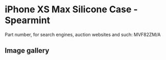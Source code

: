
# iPhone XS Max Silicone Case - Spearmint

Part number, for search engines, auction websites and such: MVF82ZM/A

## Image gallery

<div style={{ width: '100%', maxWidth: '768px' }}>
<GalleryComponent
    images={[
      {
        original: "/everysource/MVF82.webp",
        thumbnail: "/everypreview/MVF82.webp",
      },
      {
        original: "/everysource/MVF82_AV1_GOLD.webp",
        thumbnail: "/everypreview/MVF82_AV1_GOLD.webp",
      },
      {
        original: "/everysource/MVF82_AV1_SILVER.webp",
        thumbnail: "/everypreview/MVF82_AV1_SILVER.webp",
      },
      {
        original: "/everysource/MVF82_AV1_SPACE_GRAY.webp",
        thumbnail: "/everypreview/MVF82_AV1_SPACE_GRAY.webp",
      },
      {
        original: "/everysource/MVF82_AV2.webp",
        thumbnail: "/everypreview/MVF82_AV2.webp",
      }
    ]}
  />
</div>